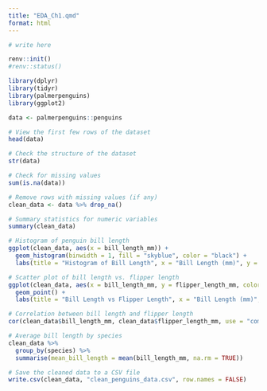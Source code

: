 ```yaml
---
title: "EDA_Ch1.qmd"
format: html
---
```


```r
# write here
```

```r
renv::init()
#renv::status()
```

```r
library(dplyr)
library(tidyr)
library(palmerpenguins)
library(ggplot2)
```

```r
data <- palmerpenguins::penguins
```

```r
# View the first few rows of the dataset
head(data)
```

```r
# Check the structure of the dataset
str(data)
```

```r
# Check for missing values
sum(is.na(data))

# Remove rows with missing values (if any)
clean_data <- data %>% drop_na()
```

```r
# Summary statistics for numeric variables
summary(clean_data)
```

```r
# Histogram of penguin bill length
ggplot(clean_data, aes(x = bill_length_mm)) +
  geom_histogram(binwidth = 1, fill = "skyblue", color = "black") +
  labs(title = "Histogram of Bill Length", x = "Bill Length (mm)", y = "Count")
```

```r
# Scatter plot of bill length vs. flipper length
ggplot(clean_data, aes(x = bill_length_mm, y = flipper_length_mm, color = species)) +
  geom_point() +
  labs(title = "Bill Length vs Flipper Length", x = "Bill Length (mm)", y = "Flipper Length (mm)")
```

```r
# Correlation between bill length and flipper length
cor(clean_data$bill_length_mm, clean_data$flipper_length_mm, use = "complete.obs")
```

```r
# Average bill length by species
clean_data %>%
  group_by(species) %>%
  summarise(mean_bill_length = mean(bill_length_mm, na.rm = TRUE))
```

```r
# Save the cleaned data to a CSV file
write.csv(clean_data, "clean_penguins_data.csv", row.names = FALSE)
```